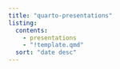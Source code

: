 ```yaml
---
title: "quarto-presentations"
listing:
  contents: 
    - presentations
    - "!template.qmd"
  sort: "date desc"
---
```

